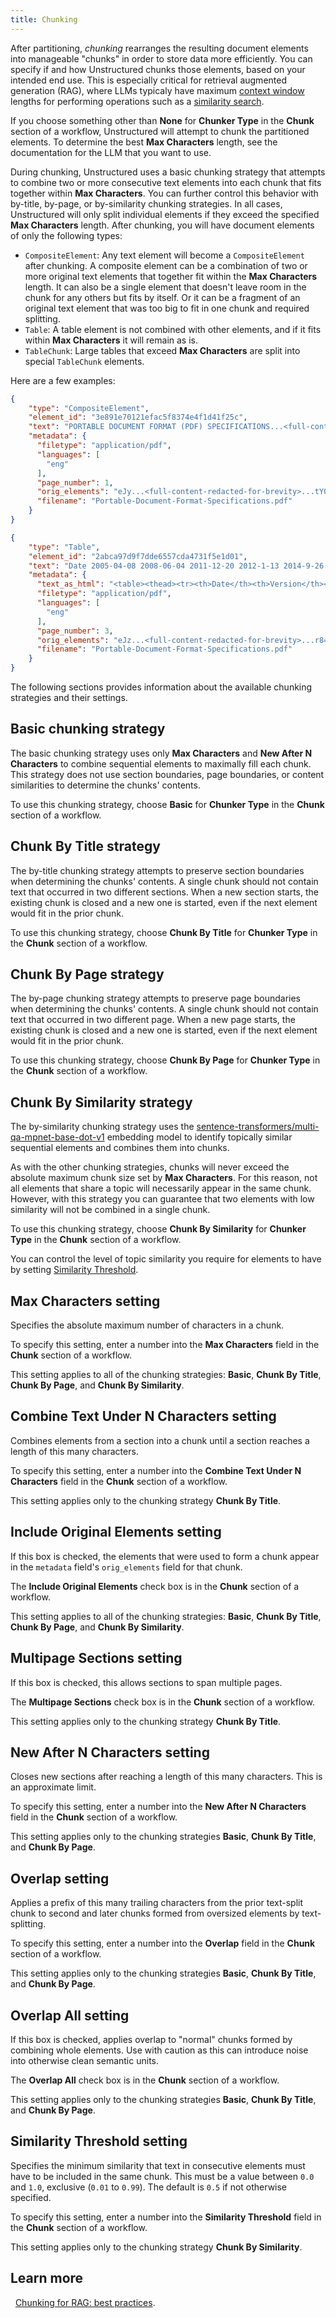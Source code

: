 ```yaml
---
title: Chunking
---
```


After partitioning, _chunking_ rearranges the resulting document elements into manageable "chunks" in order to store data more efficiently. You can 
specify if and how Unstructured chunks those elements, based on your intended end use. 
This is especially critical for retrieval augmented generation (RAG), where LLMs typicaly have maximum 
[context window](https://simple.ai/p/tokens-and-context-windows) lengths for performing operations such as a 
[similarity search](https://www.pinecone.io/learn/what-is-similarity-search/).

If you choose something other than **None** for **Chunker Type** in the **Chunk** section of a workflow, Unstructured will attempt to chunk 
the partitioned elements. 
To determine the best **Max Characters** length, see the documentation for the LLM that you want to use.

During chunking, Unstructured uses a basic chunking strategy that attempts to combine two or more consecutive text elements 
into each chunk that fits together within **Max Characters**. You can further control this behavior with by-title, by-page, or by-similarity chunking strategies. 
In all cases, Unstructured will only split individual elements if they exceed the specified **Max Characters** length. 
After chunking, you will have document elements of only the following types:

- `CompositeElement`: Any text element will become a `CompositeElement` after chunking. A composite element can be a
combination of two or more original text elements that together fit within the **Max Characters** length. It can also be a single
element that doesn't leave room in the chunk for any others but fits by itself. Or it can be a fragment of an original
text element that was too big to fit in one chunk and required splitting.
- `Table`: A table element is not combined with other elements, and if it fits within **Max Characters** it will remain as is.
- `TableChunk`: Large tables that exceed **Max Characters** are split into special `TableChunk` elements.

Here are a few examples:

```json
{
    "type": "CompositeElement",
    "element_id": "3e891e70121efac5f8374e4f1d41f25c",
    "text": "PORTABLE DOCUMENT FORMAT (PDF) SPECIFICATIONS...<full-content-redacted-for-brevity>...",
    "metadata": {
      "filetype": "application/pdf",
      "languages": [
        "eng"
      ],
      "page_number": 1,
      "orig_elements": "eJy...<full-content-redacted-for-brevity>...tY0=",
      "filename": "Portable-Document-Format-Specifications.pdf"
    }
}
```

```json
{
    "type": "Table",
    "element_id": "2abca97d9f7dde6557cda4731f5e1d01",
    "text": "Date 2005-04-08 2008-06-04 2011-12-20 2012-1-13 2014-9-26 2016-9-14...<full-content-redacted-for-brevity>...",
    "metadata": {
      "text_as_html": "<table><thead><tr><th>Date</th><th>Version</th><th>Summary of Revisions</th></tr></thead><tbody>...<full-content-redacted-for-brevity>...",
      "filetype": "application/pdf",
      "languages": [
        "eng"
      ],
      "page_number": 3,
      "orig_elements": "eJz...<full-content-redacted-for-brevity>...r8=",
      "filename": "Portable-Document-Format-Specifications.pdf"
    }
}
```

The following sections provides information about the available chunking strategies and their settings. 

## Basic chunking strategy

The basic chunking strategy uses only **Max Characters** and **New After N Characters** to combine sequential elements to maximally fill each chunk. 
This strategy does not use section boundaries, page boundaries, or content similarities to determine the chunks' contents.

To use this chunking strategy, choose **Basic** for **Chunker Type** in the **Chunk** section of a workflow.

## Chunk By Title strategy

The by-title chunking strategy attempts to preserve section boundaries when determining the chunks' contents. 
A single chunk should not contain text that occurred in two different sections. When a new section starts, the existing 
chunk is closed and a new one is started, even if the next element would fit in the prior chunk.

To use this chunking strategy, choose **Chunk By Title** for **Chunker Type** in the **Chunk** section of a workflow.

## Chunk By Page strategy

The by-page chunking strategy attempts to preserve page boundaries when determining the chunks' contents. 
A single chunk should not contain text that occurred in two different page. When a new page starts, the existing 
chunk is closed and a new one is started, even if the next element would fit in the prior chunk.

To use this chunking strategy, choose **Chunk By Page** for **Chunker Type** in the **Chunk** section of a workflow.

## Chunk By Similarity strategy

The by-similarity chunking strategy uses the 
[sentence-transformers/multi-qa-mpnet-base-dot-v1](https://huggingface.co/sentence-transformers/multi-qa-mpnet-base-dot-v1) embedding model 
to identify topically similar sequential elements and combines them into chunks.

As with the other chunking strategies, chunks will never exceed the absolute maximum chunk size set by **Max Characters**. For this reason,
not all elements that share a topic will necessarily appear in the same chunk. However, with this strategy you can
guarantee that two elements with low similarity will not be combined in a single chunk.

To use this chunking strategy, choose **Chunk By Similarity** for **Chunker Type** in the **Chunk** section of a workflow.

You can control the level of topic similarity you require for elements to have by setting [Similarity Threshold](#similarity-threshold).

## Max Characters setting

Specifies the absolute maximum number of characters in a chunk.

To specify this setting, enter a number into the **Max Characters** field in the **Chunk** section of a workflow.

This setting applies to all of the chunking strategies: **Basic**, **Chunk By Title**, **Chunk By Page**, and **Chunk By Similarity**.

## Combine Text Under N Characters setting

Combines elements from a section into a chunk until a section reaches a length of this many characters.

To specify this setting, enter a number into the **Combine Text Under N Characters** field in the **Chunk** section of a workflow.

This setting applies only to the chunking strategy **Chunk By Title**.

## Include Original Elements setting

If this box is checked, the elements that were used to form a chunk appear in the `metadata` field's `orig_elements` field for that chunk.

The **Include Original Elements** check box is in the **Chunk** section of a workflow.

This setting applies to all of the chunking strategies: **Basic**, **Chunk By Title**, **Chunk By Page**, and **Chunk By Similarity**.

## Multipage Sections setting

If this box is checked, this allows sections to span multiple pages.

The **Multipage Sections** check box is in the **Chunk** section of a workflow.

This setting applies only to the chunking strategy **Chunk By Title**.

## New After N Characters setting

Closes new sections after reaching a length of this many characters. This is an approximate limit.

To specify this setting, enter a number into the **New After N Characters** field in the **Chunk** section of a workflow.

This setting applies only to the chunking strategies **Basic**, **Chunk By Title**, and **Chunk By Page**.

## Overlap setting

Applies a prefix of this many trailing characters from the prior text-split chunk to second and later chunks formed from oversized elements by text-splitting.

To specify this setting, enter a number into the **Overlap** field in the **Chunk** section of a workflow.

This setting applies only to the chunking strategies **Basic**, **Chunk By Title**, and **Chunk By Page**.

## Overlap All setting

If this box is checked, applies overlap to "normal" chunks formed by combining whole elements. Use with caution as this can introduce noise into otherwise clean semantic units.

The **Overlap All** check box is in the **Chunk** section of a workflow.

This setting applies only to the chunking strategies **Basic**, **Chunk By Title**, and **Chunk By Page**.

## Similarity Threshold setting

Specifies the minimum similarity that text in consecutive elements must have to be included in the same chunk. 
This must be a value between `0.0` and `1.0`, exclusive (`0.01` to `0.99`). The default is `0.5` if not otherwise specified.

To specify this setting, enter a number into the **Similarity Threshold** field in the **Chunk** section of a workflow.

This setting applies only to the chunking strategy **Chunk By Similarity**.

## Learn more

<Icon icon="blog" />&nbsp;&nbsp;[Chunking for RAG: best practices](https://unstructured.io/blog/chunking-for-rag-best-practices).







